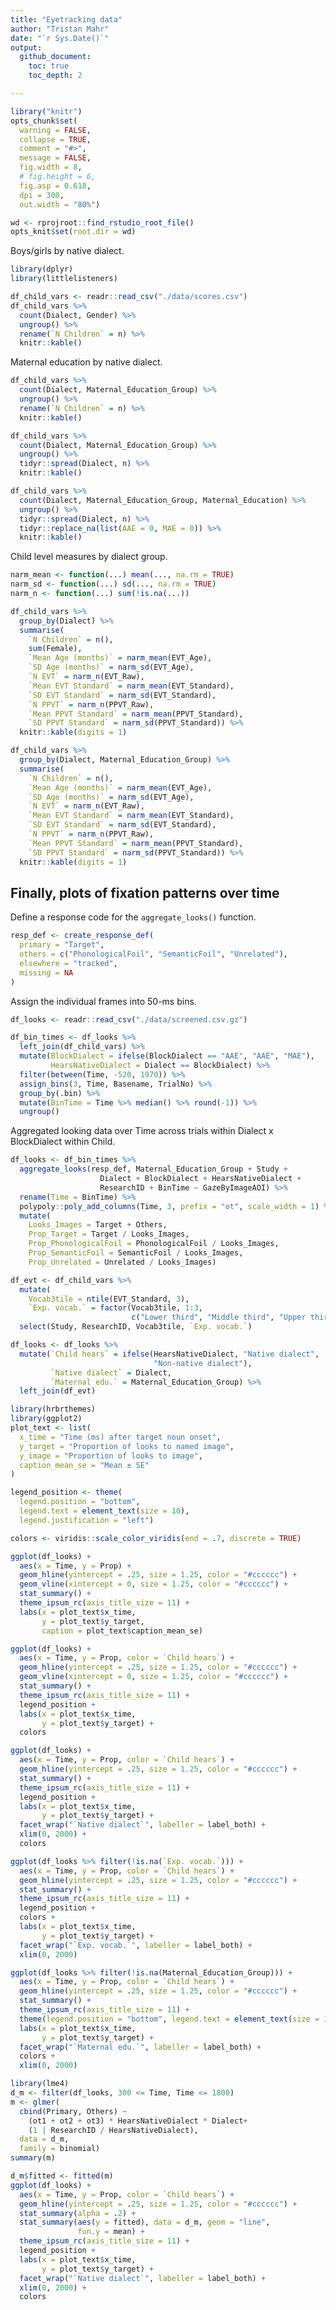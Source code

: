 ```yaml
---
title: "Eyetracking data"
author: "Tristan Mahr"
date: "`r Sys.Date()`"
output: 
  github_document:
    toc: true
    toc_depth: 2

---
```


```r
library("knitr")
opts_chunk$set(
  warning = FALSE,
  collapse = TRUE, 
  comment = "#>", 
  message = FALSE,
  fig.width = 8,
  # fig.height = 6,
  fig.asp = 0.618,
  dpi = 300,
  out.width = "80%")

wd <- rprojroot::find_rstudio_root_file()
opts_knit$set(root.dir = wd)
```


Boys/girls by native dialect.

```r
library(dplyr)
library(littlelisteners)

df_child_vars <- readr::read_csv("./data/scores.csv")
df_child_vars %>% 
  count(Dialect, Gender) %>% 
  ungroup() %>% 
  rename(`N Children` = n) %>% 
  knitr::kable()
```

Maternal education by native dialect.

```r
df_child_vars %>% 
  count(Dialect, Maternal_Education_Group) %>% 
  ungroup() %>% 
  rename(`N Children` = n) %>%   
  knitr::kable() 

df_child_vars %>% 
  count(Dialect, Maternal_Education_Group) %>% 
  ungroup() %>% 
  tidyr::spread(Dialect, n) %>% 
  knitr::kable()

df_child_vars %>% 
  count(Dialect, Maternal_Education_Group, Maternal_Education) %>% 
  ungroup() %>% 
  tidyr::spread(Dialect, n) %>% 
  tidyr::replace_na(list(AAE = 0, MAE = 0)) %>% 
  knitr::kable()
```



Child level measures by dialect group.

```r
narm_mean <- function(...) mean(..., na.rm = TRUE)
narm_sd <- function(...) sd(..., na.rm = TRUE)
narm_n <- function(...) sum(!is.na(...))

df_child_vars %>% 
  group_by(Dialect) %>% 
  summarise(
    `N Children` = n(), 
    sum(Female),
    `Mean Age (months)` = narm_mean(EVT_Age),
    `SD Age (months)` = narm_sd(EVT_Age),
    `N EVT` = narm_n(EVT_Raw), 
    `Mean EVT Standard` = narm_mean(EVT_Standard),
    `SD EVT Standard` = narm_sd(EVT_Standard),
    `N PPVT` = narm_n(PPVT_Raw), 
    `Mean PPVT Standard` = narm_mean(PPVT_Standard),
    `SD PPVT Standard` = narm_sd(PPVT_Standard)) %>% 
  knitr::kable(digits = 1)

df_child_vars %>% 
  group_by(Dialect, Maternal_Education_Group) %>% 
  summarise(
    `N Children` = n(), 
    `Mean Age (months)` = narm_mean(EVT_Age),
    `SD Age (months)` = narm_sd(EVT_Age),
    `N EVT` = narm_n(EVT_Raw), 
    `Mean EVT Standard` = narm_mean(EVT_Standard),
    `SD EVT Standard` = narm_sd(EVT_Standard),
    `N PPVT` = narm_n(PPVT_Raw), 
    `Mean PPVT Standard` = narm_mean(PPVT_Standard),
    `SD PPVT Standard` = narm_sd(PPVT_Standard)) %>% 
  knitr::kable(digits = 1)
```

## Finally, plots of fixation patterns over time

Define a response code for the `aggregate_looks()` function.

```r
resp_def <- create_response_def(
  primary = "Target",
  others = c("PhonologicalFoil", "SemanticFoil", "Unrelated"),
  elsewhere = "tracked",
  missing = NA
)  
```

Assign the individual frames into 50-ms bins.

```r
df_looks <- readr::read_csv("./data/screened.csv.gz")

df_bin_times <- df_looks %>%  
  left_join(df_child_vars) %>% 
  mutate(BlockDialect = ifelse(BlockDialect == "AAE", "AAE", "MAE"),
         HearsNativeDialect = Dialect == BlockDialect) %>% 
  filter(between(Time, -520, 1970)) %>% 
  assign_bins(3, Time, Basename, TrialNo) %>% 
  group_by(.bin) %>% 
  mutate(BinTime = Time %>% median() %>% round(-1)) %>% 
  ungroup()
```


Aggregated looking data over Time across trials within Dialect x BlockDialect
within Child.

```r
df_looks <- df_bin_times %>%
  aggregate_looks(resp_def, Maternal_Education_Group + Study + 
                    Dialect + BlockDialect + HearsNativeDialect + 
                    ResearchID + BinTime ~ GazeByImageAOI) %>% 
  rename(Time = BinTime) %>% 
  polypoly::poly_add_columns(Time, 3, prefix = "ot", scale_width = 1) %>% 
  mutate(
    Looks_Images = Target + Others,
    Prop_Target = Target / Looks_Images,
    Prop_PhonologicalFoil = PhonologicalFoil / Looks_Images,
    Prop_SemanticFoil = SemanticFoil / Looks_Images,
    Prop_Unrelated = Unrelated / Looks_Images)

df_evt <- df_child_vars %>% 
  mutate(
    Vocab3tile = ntile(EVT_Standard, 3), 
    `Exp. vocab.` = factor(Vocab3tile, 1:3, 
                           c("Lower third", "Middle third", "Upper third"))) %>% 
  select(Study, ResearchID, Vocab3tile, `Exp. vocab.`)

df_looks <- df_looks %>% 
  mutate(`Child hears` = ifelse(HearsNativeDialect, "Native dialect", 
                                "Non-native dialect"),
         `Native dialect` = Dialect,
         `Maternal edu.` = Maternal_Education_Group) %>% 
  left_join(df_evt)
```





```r
library(hrbrthemes)
library(ggplot2)
plot_text <- list(
  x_time = "Time (ms) after target noun onset", 
  y_target = "Proportion of looks to named image",
  y_image = "Proportion of looks to image",
  caption_mean_se = "Mean ± SE"
)

legend_position <- theme(
  legend.position = "bottom", 
  legend.text = element_text(size = 10), 
  legend.justification = "left")

colors <- viridis::scale_color_viridis(end = .7, discrete = TRUE)

ggplot(df_looks) + 
  aes(x = Time, y = Prop) +   
  geom_hline(yintercept = .25, size = 1.25, color = "#cccccc") + 
  geom_vline(xintercept = 0, size = 1.25, color = "#cccccc") + 
  stat_summary() + 
  theme_ipsum_rc(axis_title_size = 11) + 
  labs(x = plot_text$x_time, 
       y = plot_text$y_target, 
       caption = plot_text$caption_mean_se)

ggplot(df_looks) + 
  aes(x = Time, y = Prop, color = `Child hears`) + 
  geom_hline(yintercept = .25, size = 1.25, color = "#cccccc") + 
  geom_vline(xintercept = 0, size = 1.25, color = "#cccccc") + 
  stat_summary() + 
  theme_ipsum_rc(axis_title_size = 11) + 
  legend_position + 
  labs(x = plot_text$x_time, 
       y = plot_text$y_target) + 
  colors

ggplot(df_looks) + 
  aes(x = Time, y = Prop, color = `Child hears`) + 
  geom_hline(yintercept = .25, size = 1.25, color = "#cccccc") + 
  stat_summary() + 
  theme_ipsum_rc(axis_title_size = 11) + 
  legend_position + 
  labs(x = plot_text$x_time, 
       y = plot_text$y_target) +
  facet_wrap("`Native dialect`", labeller = label_both) + 
  xlim(0, 2000) + 
  colors

ggplot(df_looks %>% filter(!is.na(`Exp. vocab.`))) + 
  aes(x = Time, y = Prop, color = `Child hears`) + 
  geom_hline(yintercept = .25, size = 1.25, color = "#cccccc") + 
  stat_summary() + 
  theme_ipsum_rc(axis_title_size = 11) + 
  legend_position + 
  colors +
  labs(x = plot_text$x_time, 
       y = plot_text$y_target) +
  facet_wrap("`Exp. vocab.`", labeller = label_both) + 
  xlim(0, 2000)

ggplot(df_looks %>% filter(!is.na(Maternal_Education_Group))) + 
  aes(x = Time, y = Prop, color = `Child hears`) + 
  geom_hline(yintercept = .25, size = 1.25, color = "#cccccc") + 
  stat_summary() + 
  theme_ipsum_rc(axis_title_size = 11) + 
  theme(legend.position = "bottom", legend.text = element_text(size = 10)) + 
  labs(x = plot_text$x_time, 
       y = plot_text$y_target) +
  facet_wrap("`Maternal edu.`", labeller = label_both) + 
  colors +
  xlim(0, 2000)
```



```r
library(lme4)
d_m <- filter(df_looks, 300 <= Time, Time <= 1800)
m <- glmer(
  cbind(Primary, Others) ~ 
    (ot1 + ot2 + ot3) * HearsNativeDialect * Dialect+ 
    (1 | ResearchID / HearsNativeDialect),
  data = d_m,
  family = binomial)
summary(m)

d_m$fitted <- fitted(m)
ggplot(df_looks) + 
  aes(x = Time, y = Prop, color = `Child hears`) + 
  geom_hline(yintercept = .25, size = 1.25, color = "#cccccc") + 
  stat_summary(alpha = .2) + 
  stat_summary(aes(y = fitted), data = d_m, geom = "line", 
               fun.y = mean) +
  theme_ipsum_rc(axis_title_size = 11) + 
  legend_position + 
  labs(x = plot_text$x_time, 
       y = plot_text$y_target) +
  facet_wrap("`Native dialect`", labeller = label_both) + 
  xlim(0, 2000) + 
  colors

```

